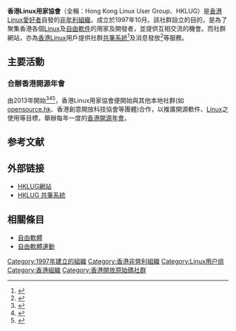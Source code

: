 {{noteTA
|G1=IT
}}

{{Infobox Organization
| name          = 香港Linux用家協會
| original_name = Hong Kong Linux User Group
| image         = HKLUG_logo.png
| size          = 89px
| caption       = 
| abbreviation  = HKLUG
| motto         = 
| formation     = {{start date and age|1997|10}}
| headquarters  = 
| location      = 
| language      = 
| type          = 
| leader_title  =
| founder       =
| secretary     =
| membership    = 
| staff         = 
| website       = {{url|http://linux.org.hk}}
}}

'''香港Linux用家協會'''（全稱：Hong Kong Linux User Group、HKLUG）是[[香港|香港]][[Linux|Linux]][[愛好者|愛好者]]自發的[[非牟利組織|非牟利組織]]，成立於1997年10月。該社群設立的目的，是為了聚集香港各個[[Linux|Linux]]及[[自由軟件|自由軟件]]的用家及開發者，並提供互相交流的機會。而社群網站，亦為[[香港|香港]][[Linux|Linux]]用戶提供社群[[Wiki|共筆系統]]<ref>{{Cite web |url=http://wiki.linux.org.hk/w/Mainpage |title=HKLUG Wiki |accessdate=2017-01-16 |archive-date=2016-11-22 |archive-url=https://web.archive.org/web/20161122130042/http://wiki.linux.org.hk/w/Mainpage |dead-url=yes }}</ref>及消息發放<ref>{{Cite web |url=http://www.linux.org.hk/archive/ |title=HKLUG 消息存檔 |accessdate=2017-01-16 |archive-date=2016-10-15 |archive-url=https://web.archive.org/web/20161015080818/http://linux.org.hk/archive/ |dead-url=no }}</ref>等服務。

== 主要活動 ==
=== 合辦香港開源年會 ===
由2013年開始<ref>{{Cite web |url=https://opensource.hk/hong-kong-open-source-conference-2013/ |title=存档副本 |accessdate=2017-01-16 |archive-date=2017-01-16 |archive-url=https://web.archive.org/web/20170116104319/https://opensource.hk/hong-kong-open-source-conference-2013/ |dead-url=no }}</ref><ref>{{Cite web |url=https://opensource.hk/hong-kong-open-source-conference-2014/ |title=存档副本 |accessdate=2017-01-16 |archive-date=2017-03-04 |archive-url=https://web.archive.org/web/20170304192059/https://opensource.hk/hong-kong-open-source-conference-2014/ |dead-url=no }}</ref><ref>{{Cite web |url=https://opensource.hk/hkoscon-2015-statistics-attendance/ |title=存档副本 |accessdate=2017-01-16 |archive-date=2019-02-14 |archive-url=https://web.archive.org/web/20190214115633/https://opensource.hk/hkoscon-2015-statistics-attendance/ |dead-url=no }}</ref>，香港Linux用家協會便開始與其他本地社群(如[[opensource.hk|opensource.hk]]、香港創意開放科技協會等團體)合作，以推廣開源軟件、[[Linux|Linux]]之使用等目標，舉辦每年一度的[[香港開源年會|香港開源年會]]。

==参考文献==
{{reflist}}

==外部链接==
* [http://linux.org.hk/ HKLUG網站] {{Wayback|url=http://linux.org.hk/ |date=20170418195938 }}
* [http://wiki.linux.org.hk/w/Mainpage HKLUG 共筆系統] {{Wayback|url=http://wiki.linux.org.hk/w/Mainpage |date=20161122130042 }}
<!--* [https://fb.com/5429361050 HKLUG Facebook群]-->

== 相關條目 ==
* [[自由軟體|自由軟體]]
* [[自由軟體運動|自由軟體運動]]

{{香港開放原始碼社群}}

[[Category:1997年建立的組織|Category:1997年建立的組織]]
[[Category:香港非營利組織|Category:香港非營利組織]]
[[Category:Linux用户组|Category:Linux用户组]]
[[Category:香港組織|Category:香港組織]]
[[Category:香港開放原始碼社群|Category:香港開放原始碼社群]]